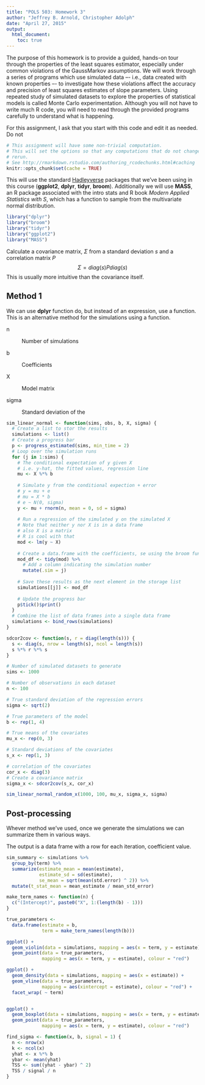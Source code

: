 ```yaml
---
title: "POLS 503: Homework 3"
author: "Jeffrey B. Arnold, Christopher Adolph"
date: "April 27, 2015"
output:
  html_document:
    toc: true
---
```


The purpose of this homework is to provide a guided, hands-on tour through the properties
of the least squares estimator, especially under common violations of the GaussMarkov
assumptions. 
We will work through a series of programs which use simulated data –- i.e., data created with known properties –- to investigate how these violations affect the accuracy and precision of least squares estimates of slope parameters. 
Using repeated study of simulated datasets to explore the properties of statistical models is
called Monte Carlo experimentation.
Although you will not have to write much R code, you will need to read through
the provided programs carefully to understand what is happening.

For this assignment, I ask that you start with this code and edit it as needed.
Do not 

```r
# This assignment will have some non-trivial computation.
# This will set the options so that any computations that do not change are not
# rerun.
# See http://rmarkdown.rstudio.com/authoring_rcodechunks.html#caching
knitr::opts_chunk$set(cache = TRUE)
```


This will use the standard [Hadleyverse](http://blog.revolutionanalytics.com/2015/03/hadleyverse.html) packages that we've been using in this course (**ggplot2**, **dplyr**, **tidyr**, **broom**).
Additionally we will use **MASS**, an R package associated with the intro stats and R book *Modern Applied Statistics with S*, which has a function to sample from the multivariate normal distribution.
```r
library("dplyr")
library("broom")
library("tidyr")
library("ggplot2")
library("MASS")
```


Calculate a covariance matrix, $\Sigma$ from a standard deviation $s$ and a correlation matrix $P$
$$
\Sigma = diag(s) P diag(s)
$$
This is usually more intuitive than the covariance itself.

## Method 1

We can use **dplyr** function do, but instead of an expression, use a function.
This is an alternative method for the simulations using a function.

n

:  Number of simulations

b

: Coefficients

X

: Model matrix

sigma

: Standard deviation of the

```r
sim_linear_normal <- function(sims, obs, b, X, sigma) {
  # Create a list to stor the results
  simulations <- list()
  # Create a progress bar
  p <- progress_estimated(sims, min_time = 2)
  # Loop over the simulation runs
  for (j in 1:sims) {
    # The conditional expectation of y given X
    # i.e. y-hat, the fitted values, regression line
    mu <- X %*% b
    
    # Simulate y from the conditional expection + error
    # y = mu + e
    # mu = X * b
    # e ~ N(0, sigma)
    y <- mu + rnorm(n, mean = 0, sd = sigma)
    
    # Run a regression of the simulated y on the simulated X
    # Note that neither y nor X is in a data frame
    # also X is a matrix
    # R is cool with that
    mod <- lm(y ~ X)
    
    # Create a data.frame with the coefficients, se using the broom function tidy
    mod_df <- tidy(mod) %>%
      # Add a column indicating the simulation number
      mutate(.sim = j)
      
    # Save these results as the next element in the storage list
    simulations[[j]] <- mod_df
    
    # Update the progress bar
    p$tick()$print()
  }
  # Combine the list of data frames into a single data frame
  simulations <- bind_rows(simulations)
}

```



```r
sdcor2cov <- function(s, r = diag(length(s))) {
  s <- diag(s, nrow = length(s), ncol = length(s))
  s %*% r %*% s
}
```

```r
# Number of simulated datasets to generate
sims <- 1000

# Number of observations in each dataset
n <- 100

# True standard deviation of the regression errors
sigma <- sqrt(2)

# True parameters of the model
b <- rep(1, 4)

# True means of the covariates
mu_x <- rep(0, 3)

# Standard deviations of the covariates
s_x <- rep(1, 3)

# correlation of the covariates
cor_x <- diag(3)
# Create a covariance matrix
sigma_x <- sdcor2cov(s_x, cor_x)
```

```r
sim_linear_normal_random_x(1000, 100, mu_x, sigma_x, sigma)
```


## Post-processing

Whever method we've used, once we generate the simulations we can summarize
them in various ways.

The output is a data frame with a row for each iteration, coefficient value.

```r
sim_summary <- simulations %>%
  group_by(term) %>%
  summarize(estimate_mean = mean(estimate),
            estimate_sd = sd(estimate),
            se_mean = sqrt(mean(std.error) ^ 2)) %>%
  mutate(t_stat_mean = mean_estimate / mean_std_error)

make_term_names <- function(n) {
  c("(Intercept)", paste0("X", 1:(length(b) - 1)))
}

true_parameters <- 
  data.frame(estimate = b,
             term = make_term_names(length(b)))

```


```r
ggplot() +
  geom_violin(data = simulations, mapping = aes(x = term, y = estimate)) + 
  geom_point(data = true_parameters, 
             mapping = aes(x = term, y = estimate), colour = "red")

ggplot() +
  geom_density(data = simulations, mapping = aes(x = estimate)) +
  geom_vline(data = true_parameters,
             mapping = aes(xintercept = estimate), colour = "red") +
  facet_wrap( ~ term)


ggplot() +
  geom_boxplot(data = simulations, mapping = aes(x = term, y = estimate)) + 
  geom_point(data = true_parameters, 
             mapping = aes(x = term, y = estimate), colour = "red")

```

```r
find_sigma <- function(x, b, signal = 1) {
  n <- nrow(x)
  k <- ncol(x)
  yhat <- x %*% b
  ybar <- mean(yhat)
  TSS <- sum((yhat - ybar) ^ 2)
  TSS / signal / n
}
```

